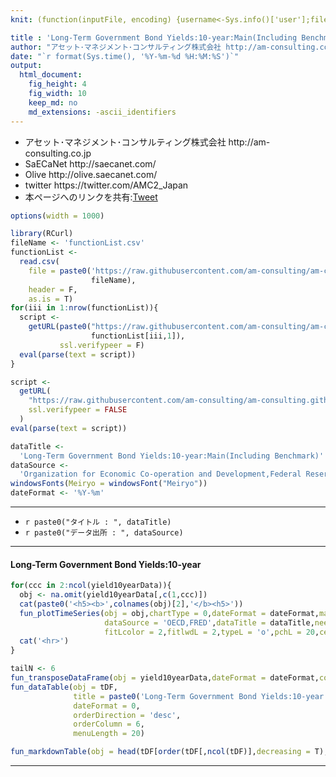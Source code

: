 ```yaml
---
knit: (function(inputFile, encoding) {username<-Sys.info()['user'];fileName<-'defaultPath.csv';pathToFile <-paste0('C:/Users/', username,'/Desktop/pathToCSV/');setwd(pathToFile);buf0<-read.csv(fileName,header = F,skip = 0,stringsAsFactor = F,check.names = F,fileEncoding = 'utf-8');timeStamp<-format(Sys.time(),'%Y%m%d%H%M%S');rmarkdown::render(inputFile, encoding = encoding, output_file = paste0('C:/Users/',username,buf0[2,1],'charts/','am-consulting.co.jp-Yield10yearData.html')) })

title : 'Long-Term Government Bond Yields:10-year:Main(Including Benchmark)'
author: "アセット･マネジメント･コンサルティング株式会社 http://am-consulting.co.jp"
date: "`r format(Sys.time(), '%Y-%m-%d %H:%M:%S')`"
output: 
  html_document:
    fig_height: 4
    fig_width: 10
    keep_md: no
    md_extensions: -ascii_identifiers
---
```

<link href="http://knowledgevault.saecanet.com/components/rmarkdown-html.css" rel="stylesheet">
<script src="http://knowledgevault.saecanet.com/components/JavascriptCode.js"></script>
<style>.main-container {max-width : 1000px;}</style>

- アセット･マネジメント･コンサルティング株式会社 http://am-consulting.co.jp
- SaECaNet http://saecanet.com/
- Olive http://olive.saecanet.com/
- twitter https://twitter.com/AMC2_Japan
- 本ページへのリンクを共有:<a href="https://twitter.com/share" class="twitter-share-button" data-via="AMC2_Japan" data-size="large">Tweet</a> <script>!function(d,s,id){var js,fjs=d.getElementsByTagName(s)[0],p=/^http:/.test(d.location)?'http':'https';if(!d.getElementById(id)){js=d.createElement(s);js.id=id;js.src=p+'://platform.twitter.com/widgets.js';fjs.parentNode.insertBefore(js,fjs);}}(document, 'script', 'twitter-wjs');</script>

```r
options(width = 1000)
```

```r
library(RCurl)
fileName <- 'functionList.csv'
functionList <-
  read.csv(
    file = paste0('https://raw.githubusercontent.com/am-consulting/am-consulting.github.io/master/csv/',
                  fileName),
    header = F,
    as.is = T)
for(iii in 1:nrow(functionList)){
  script <- 
    getURL(paste0("https://raw.githubusercontent.com/am-consulting/am-consulting.github.io/master/", 
                  functionList[iii,1]),
           ssl.verifypeer = F)
  eval(parse(text = script))
}
```

```r
script <-
  getURL(
    "https://raw.githubusercontent.com/am-consulting/am-consulting.github.io/master/importYield10yearData.r",
    ssl.verifypeer = FALSE
  )
eval(parse(text = script))
```

```r
dataTitle <- 
  'Long-Term Government Bond Yields:10-year:Main(Including Benchmark)'
dataSource <- 
  'Organization for Economic Co-operation and Development,Federal Reserve Bank of St.Louis'
windowsFonts(Meiryo = windowsFont("Meiryo"))
dateFormat <- '%Y-%m'
```

***

- `r paste0("タイトル : ", dataTitle)`
- `r paste0("データ出所 : ", dataSource)`

***

#### Long-Term Government Bond Yields:10-year

```r
for(ccc in 2:ncol(yield10yearData)){
  obj <- na.omit(yield10yearData[,c(1,ccc)])
  cat(paste0('<h5><b>',colnames(obj)[2],'</b><h5>'))
  fun_plotTimeSeries(obj = obj,chartType = 0,dateFormat = dateFormat,mar = c(4,4,5,2),
                     dataSource = 'OECD,FRED',dataTitle = dataTitle,needLefLab = 0,
                     fitLcolor = 2,fitlwdL = 2,typeL = 'o',pchL = 20,cexL = 0.7)
  cat('<hr>')
}
```

```r
tailN <- 6
fun_transposeDataFrame(obj = yield10yearData,dateFormat = dateFormat,colName = 'Country',tailN = tailN)
fun_dataTable(obj = tDF,
              title = paste0('Long-Term Government Bond Yields:10-year.Latest ',tailN,'months.'),
              dateFormat = 0,
              orderDirection = 'desc',
              orderColumn = 6,
              menuLength = 20)
```

```r
fun_markdownTable(obj = head(tDF[order(tDF[,ncol(tDF)],decreasing = T),],10))
```

***
<script>MakeNegative();</script>
<script>
  (function(i,s,o,g,r,a,m){i['GoogleAnalyticsObject']=r;i[r]=i[r]||function(){
  (i[r].q=i[r].q||[]).push(arguments)},i[r].l=1*new Date();a=s.createElement(o),
  m=s.getElementsByTagName(o)[0];a.async=1;a.src=g;m.parentNode.insertBefore(a,m)
  })(window,document,'script','https://www.google-analytics.com/analytics.js','ga');

  ga('create', 'UA-3077339-5', 'auto');
  ga('send', 'pageview');

</script>

<!--

--- 
tags : [Bond,10-year,Organization for Economic Co-operation and Development,Federal Reserve Bank of St.Louis] 
published : true
---
# Long-Term Government Bond Yields:10-year:Main(Including Benchmark)
## 統計データ概要

***

#### 直近月利回りTop10

|           Country| 2016-06| 2016-07| 2016-08| 2016-09| 2016-10| 2016-11|
|-----------------:|-------:|-------:|-------:|-------:|-------:|-------:|
|      South Africa|    9.05|    8.72|     8.7|    8.68|    8.76|     8.9|
|            Greece|    7.92|    7.99|    8.19|    8.34|    8.33|    7.33|
|             Chile|    4.55|    4.41|    4.29|    4.22|     4.2|    4.48|
|          Portugal|     3.2|    3.06|    2.91|    3.26|    3.33|    3.51|
|            Poland|    3.11|    2.89|    2.71|    2.85|    3.01|    3.41|
|           Hungary|    3.31|    2.88|    2.83|    2.88|    2.93|    3.36|
|       New Zealand|    2.51|    2.27|    2.19|     2.4|    2.53|    2.99|
|           Iceland|    2.95|    3.13|     2.7|    2.72|    2.78|    2.71|
|         Australia|    2.12|    1.93|    1.88|    1.99|     2.2|    2.51|
| the United States|    1.64|     1.5|    1.56|    1.63|    1.76|    2.14|





***
	
## データテーブル･チャート
Link - [データテーブル･チャート](http://knowledgevault.saecanet.com/charts/am-consulting.co.jp-Yield10yearData.html)
<iframe src="http://knowledgevault.saecanet.com/charts/am-consulting.co.jp-Yield10yearData.html" width="100%" height="800px"></iframe>

-->
